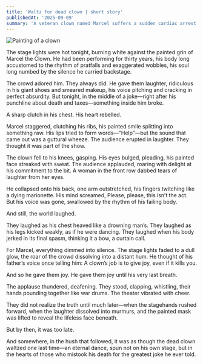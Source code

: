 ```yaml
---
title: 'Waltz for dead clown | short story'
publishedAt: '2025-09-09'
summary: 'A veteran clown named Marcel suffers a sudden cardiac arrest while performing on stage. As he collapses, gasping for help, the audience mistakes his real pain for part of his comedy act.'
---
```


![Painting of a clown](/WaltzForDeadClown.png)

The stage lights were hot tonight, burning white against the painted grin of Marcel the Clown. He had been performing for thirty years, his body long accustomed to the rhythm of pratfalls and exaggerated wobbles, his soul long numbed by the silence he carried backstage.

The crowd adored him. They always did. He gave them laughter, ridiculous in his giant shoes and smeared makeup, his voice pitching and cracking in perfect absurdity. But tonight, in the middle of a joke—right after his punchline about death and taxes—something inside him broke.

A sharp clutch in his chest. His heart rebelled.

Marcel staggered, clutching his ribs, his painted smile splitting into something raw. His lips tried to form words—“Help”—but the sound that came out was a guttural wheeze. The audience erupted in laughter. They thought it was part of the show.

The clown fell to his knees, gasping. His eyes bulged, pleading, his painted face streaked with sweat. The audience applauded, roaring with delight at his commitment to the bit. A woman in the front row dabbed tears of laughter from her eyes.

He collapsed onto his back, one arm outstretched, his fingers twitching like a dying marionette. His mind screamed, Please, please, this isn’t the act. But his voice was gone, swallowed by the rhythm of his failing body.

And still, the world laughed.

They laughed as his chest heaved like a drowning man’s. They laughed as his legs kicked weakly, as if he were dancing. They laughed when his body jerked in its final spasm, thinking it a bow, a curtain call.

For Marcel, everything dimmed into silence. The stage lights faded to a dull glow, the roar of the crowd dissolving into a distant hum. He thought of his father’s voice once telling him: A clown’s job is to give joy, even if it kills you.

And so he gave them joy. He gave them joy until his very last breath.

The applause thundered, deafening. They stood, clapping, whistling, their hands pounding together like war drums. The theater vibrated with cheer.

They did not realize the truth until much later—when the stagehands rushed forward, when the laughter dissolved into murmurs, and the painted mask was lifted to reveal the lifeless face beneath.

But by then, it was too late.

And somewhere, in the hush that followed, it was as though the dead clown waltzed one last time—an eternal dance, spun not on his own stage, but in the hearts of those who mistook his death for the greatest joke he ever told.